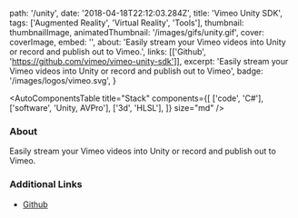 
  path: '/unity',
  date: '2018-04-18T22:12:03.284Z',
  title: 'Vimeo Unity SDK',
  tags: ['Augmented Reality', 'Virtual Reality', 'Tools'],
  thumbnail: thumbnailImage,
  animatedThumbnail: '/images/gifs/unity.gif',
  cover: coverImage,
  embed: '',
  about:
    'Easily stream your Vimeo videos into Unity or record and publish out to Vimeo.',
  links: [['Github', 'https://github.com/vimeo/vimeo-unity-sdk']],
  excerpt:
    'Easily stream your Vimeo videos into Unity or record and publish out to Vimeo',
  badge: '/images/logos/vimeo.svg',
}

<AutoComponentsTable
  title="Stack"
  components={[
    ['code', 'C#'],
    ['software', 'Unity, AVPro'],
    ['3d', 'HLSL'],
  ]}
  size="md"
/>

### About

Easily stream your Vimeo videos into Unity or record and publish out to Vimeo.

### Additional Links

- [Github](https://github.com/vimeo/vimeo-unity-sdk)
